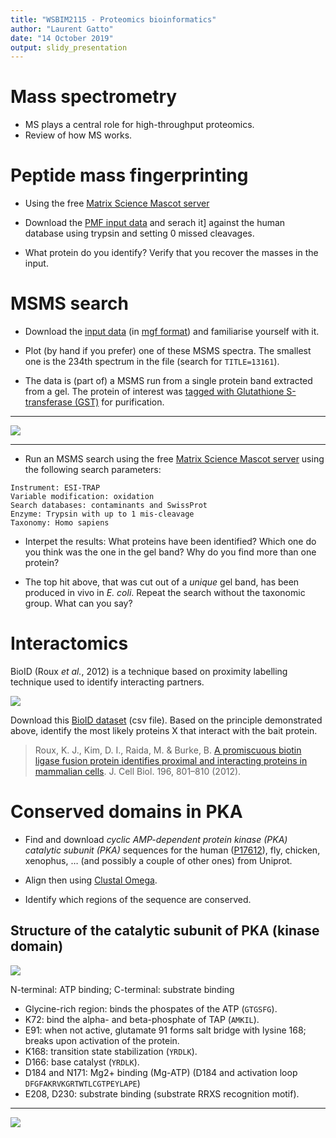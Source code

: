 ```yaml
---
title: "WSBIM2115 - Proteomics bioinformatics"
author: "Laurent Gatto"
date: "14 October 2019"
output: slidy_presentation
---
```


# Mass spectrometry

- MS plays a central role for high-throughput proteomics.
- Review of how MS works.

# Peptide mass fingerprinting 

- Using the free [Matrix Science Mascot
  server](http://www.matrixscience.com/search_form_select.html)

- Download the [PMF input data](./data/pmf.txt) and serach it] against
  the human database using trypsin and setting 0 missed cleavages.
  
- What protein do you identify? Verify that you recover the masses in
  the input.
  
  
# MSMS search 

- Download the [input data](./data/test.mgf) (in [mgf
  format](http://www.matrixscience.com/help/data_file_help.html)) and
  familiarise yourself with it.
  
- Plot (by hand if you prefer) one of these MSMS spectra. The smallest
  one is the 234th spectrum in the file (search for `TITLE=13161`).
  
- The data is (part of) a MSMS run from a single protein band
  extracted from a gel. The protein of interest was [tagged with
  Glutathione S-transferase
  (GST)](https://en.wikipedia.org/wiki/Glutathione_S-transferase#GST-tags_and_the_GST_pull-down_assay)
  for purification.

---

![](./figs/gel.jpg)


---

- Run an MSMS search using the free [Matrix Science Mascot
  server](http://www.matrixscience.com/search_form_select.html) using
  the following search parameters: 
  
```
Instrument: ESI-TRAP
Variable modification: oxidation
Search databases: contaminants and SwissProt
Enzyme: Trypsin with up to 1 mis-cleavage
Taxonomy: Homo sapiens
```

- Interpet the results: What proteins have been identified? Which one
  do you think was the one in the gel band? Why do you find more than
  one protein?

- The top hit above, that was cut out of a *unique* gel band, has been
  produced in vivo in *E. coli*. Repeat the search without the
  taxonomic group. What can you say?

# Interactomics 

BioID (Roux *et al.*, 2012) is a technique based on proximity
labelling technique used to identify interacting partners.

![](./figs/bioid.png)

Download this [BioID dataset](./data/BioID3.csv) (csv file). Based on
the principle demonstrated above, identify the most likely proteins X
that interact with the bait protein.


> Roux, K. J., Kim, D. I., Raida, M. & Burke, B. [A promiscuous biotin
> ligase fusion protein identifies proximal and interacting proteins
> in mammalian
> cells](http://jcb.rupress.org/content/196/6/801). J. Cell Biol. 196,
> 801–810 (2012).


# Conserved domains in PKA

- Find and download *cyclic AMP-dependent protein kinase (PKA)
  catalytic subunit (PKA)* sequences for the human
  ([P17612](https://www.uniprot.org/uniprot/P17612)), fly, chicken,
  xenophus, ... (and possibly a couple of other ones) from Uniprot.

- Align then using [Clustal
  Omega](https://www.ebi.ac.uk/Tools/msa/clustalo/).

- Identify which regions of the sequence are conserved.


## Structure of the catalytic subunit of PKA (kinase domain) 

![](./figs/pka.png)

N-terminal: ATP binding; C-terminal: substrate binding

- Glycine-rich region: binds the phospates of the ATP (`GTGSFG`).
- K72: bind the alpha- and beta-phosphate of TAP (`AMKIL`).
- E91: when not active, glutamate 91 forms salt bridge with lysine
  168; breaks upon activation of the protein.
- K168: transition state stabilization (`YRDLK`).
- D166: base catalyst (`YRDLK`).
- D184 and N171: Mg2+ binding (Mg-ATP) (D184 and activation loop
  `DFGFAKRVKGRTWTLCGTPEYLAPE`)
- E208, D230: substrate binding (substrate RRXS recognition motif).

---

![](./figs/pka3d.png)
